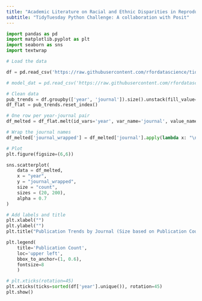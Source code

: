 ```yaml
---
title: "Academic Literature on Racial and Ethnic Disparities in Reproductive Medicine in the US."
subtitle: "TidyTuesday Python Challenge: A collaboration with Posit"
---
```


```python
import pandas as pd
import matplotlib.pyplot as plt
import seaborn as sns
import textwrap

# Load the data 

df = pd.read_csv('https://raw.githubusercontent.com/rfordatascience/tidytuesday/main/data/2025/2025-02-25/article_dat.csv')

# model_dat = pd.read_csv('https://raw.githubusercontent.com/rfordatascience/tidytuesday/main/data/2025/2025-02-25/model_dat.csv')


```

```python
# Clean data
pub_trends = df.groupby(['year', 'journal']).size().unstack(fill_value=0)
df_flat = pub_trends.reset_index()

# One row per year-journal pair
df_melted = df_flat.melt(id_vars='year', var_name='journal', value_name='count')

# Wrap the journal names
df_melted['journal_wrapped'] = df_melted['journal'].apply(lambda x: "\n".join(textwrap.wrap(x, width=25)))

# Plot
plt.figure(figsize=(6,6))

sns.scatterplot(
    data = df_melted, 
    x = "year", 
    y = "journal_wrapped", 
    size = "count", 
    sizes = (20, 200), 
    alpha = 0.7
)

# Add labels and title
plt.xlabel("")
plt.ylabel("")
plt.title("Publication Trends by Journal (Size based on Publication Count)")

plt.legend(
    title='Publication Count', 
    loc='upper left', 
    bbox_to_anchor=(1, 0.6),
    fontsize=8
    )

# plt.xticks(rotation=45)
plt.xticks(ticks=sorted(df['year'].unique()), rotation=45)
plt.show()

```
